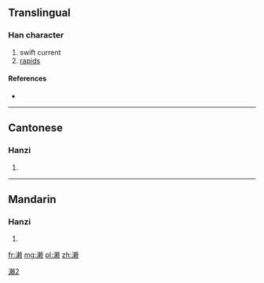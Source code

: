{{also|瀨}}
==Translingual==

[[Category:CJKV characters simplified differently in Japan and China|瀨2]]

===Han character===
{{Han char|rn=85|rad=水|as=13|sn=16|four=|canj=水木中人 (EDLO)}}

# swift current
# [[rapids]]

====References====
* {{Han ref|kx=0655.201|hdz=31754.030|uh=6FD1|ud=28625}}

----

==Cantonese==

===Hanzi===
{{yue-hanzi|jyut=|y=laai6|tra=瀨}}

# {{defn|lang=yue|sort=水13}}

----

==Mandarin==

===Hanzi===
{{cmn-hanzi|tra=瀨|pin=[[lài]] ([[lai4]])|wg=lai<sup>4</sup>}}

# {{defn|lang=cmn|sort=水13}}

[[fr:濑]]
[[mg:濑]]
[[pl:濑]]
[[zh:濑]]